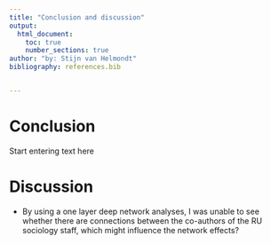 ```yaml
---
title: "Conclusion and discussion"
output:
  html_document:
    toc: true
    number_sections: true
author: "by: Stijn van Helmondt"
bibliography: references.bib


---
```


# Conclusion

Start entering text here 


# Discussion

- By using a one layer deep network analyses, I was unable to see whether there are connections between the co-authors of the RU sociology staff, which might influence the network effects? 